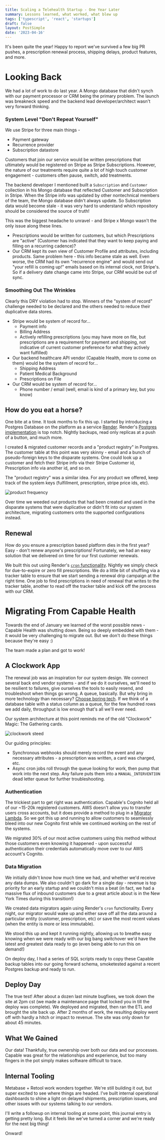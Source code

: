 ```yaml
---
title: Scaling a Telehealth Startup - One Year Later
summary: Lessons learned, what worked, what blew up
tags: ['typescript', 'react', 'startups']
draft: false
layout: PostSimple
date: '2023-04-16'
---
```


It's been quite the year! Happy to report we've survived a few big PR pushes, a prescription renewal process, shipping delays, product features, and more.

# Looking Back

We had a lot of work to do last year. A Mongo database that didn't synch with our payment processor or CRM being the primary problem. The launch was breakneck speed and the backend lead developer/architect wasn't very forward thinking.

### System Level "Don't Repeat Yourself"

We use Stripe for three main things -

- Payment gateway
- Recurrence provider
- Subscription datastore

Customers that join our service would be written prescriptions that ultimately would be registered on Stripe as Stripe Subscriptions. However, the nature of our treatments require quite a lot of high touch customer engagement - customers often pause, switch, add treatments.

The backend developer I mentioned built a `Subscription` and `Customer` collection in his Mongo database that reflected Customer and Subscription in Stripe. When the Stripe info was updated by other nontechnical members of the team, the Mongo database didn't always update. So Subscription data would become stale - it was very hard to understand which repository should be considered the source of truth!

This was the biggest headache to unravel - and Stripe x Mongo wasn't the only issue along these lines.

- Prescriptions would be written for customers, but which Prescriptions are "active" (Customer has indicated that they want to keep paying and filling on a recurring cadence)?
- Our CRM kept its own view of Customer Profile and attributes, including products. Same problem here - this info became stale as well. Even worse, the CRM had its own "recurrence engine" and would send out "your refill is coming up!" emails based on its internal clock, not Stripe's. So if a delivery date change came into Stripe, our CRM would be out of sync.

### Smoothing Out The Wrinkles

Clearly this DRY violation had to stop. Winners of the "system of record" challenge needed to be declared and the others needed to reduce their duplicative data stores.

- Stripe would be system of record for...
  - Payment info
  - Billing Address
  - Actively refilling prescriptions (you may have more on file, but prescriptions are a requirement for payment and shipping, not indicative of current customer preference for what they actively want fulfilled)
- Our backend healthcare API vendor (Capable Health, more to come on them) would be the system of record for...
  - Shipping Address
  - Patient Medical Background
  - Prescriptions on File
- Our CRM would be system of record for...
  - Phone number / email (well, email is kind of a primary key, but you know)

## How do you eat a horse?

One bite at a time. It took months to fix this up. I started by introducing a Postgres Database on the platform as a service [Render](https://render.com). Render's [Postgres implementation](https://render.com/docs/databases) is top notch. Nightly backups, read only replicas at a push of a button, and much more.

I created & migrated customer records and a "product registry" in Postgres. The customer table at this point was very skinny - email and a bunch of pseudo-foreign keys to the disparate systems. One could look up a customer and fetch their Stripe info via their Stripe Customer id, Prescription info via another id, and so on.

The "product registry" was a similar idea. For any product we offered, keep track of the system keys (fulfillment, prescription, stripe price ids, etc).

![product frequency](/static/images/alloy/product_freq.png)

Over time we weeded out products that had been created and used in the disparate systems that were duplicative or didn't fit into our system architecture, migrating customers onto the supported configurations instead.

## Renewal

How do you ensure a prescription based platform dies in the first year? Easy - don't renew anyone's prescriptions! Fortunately, we had an easy solution that we delivered on time for our first customer renewals.

We built this out using Render's [`cron` functionality](https://render.com/docs/cronjobs). Nightly we simply check for due-to-expire or zero fill prescriptions. We do a little bit of shuffling via a tracker table to ensure that we start sending a renewal drip campaign at the right time. One job to find prescriptions in need of renewal that writes to the tracker table, another to read off the tracker table and kick off the process with our CRM.

# Migrating From Capable Health

Towards the end of January we learned of the worst possible news - Capable Health was shutting down. Being so deeply embedded with them - it would be very challenging to migrate out. But we don't do these things because they're easy :)

The team made a plan and got to work!

## A Clockwork App

The renewal job was an inspiration for our system design. We connect several back end vendor systems - and if we do it ourselves, we'll need to be resilient to failures, give ourselves the tools to easily resend, and troubleshoot when things go wrong. A queue, basically. But why bring in more technology than necessary? [Choose boring tech](https://boringtechnology.club/). If we think of a database table with a status column as a queue, for the few hundred rows we add daily, throughput is low enough that's all we'll ever need.

Our system architecture at this point reminds me of the old "Clockwork" Magic: The Gathering cards.

![clockwork steed](/static/images/alloy/clockwork-steed.jpg)

Our guiding principles:

- Synchronous webhooks should merely record the event and any necessary attributes - a prescription was written, a card was charged, etc.
- Async cron jobs roll through the queue looking for work, then pump that work into the next step. Any failure puts them into a `MANUAL_INTERVENTION` dead letter queue for further troubleshooting.

### Authentication

The trickiest part to get right was authentication. Capable's Cognito held all of our ~15-20k registered customers. AWS doesn't allow you to transfer users cross accounts, but it does provide a method to plug in a [Migrator Lambda](https://docs.aws.amazon.com/cognito/latest/developerguide/user-pool-lambda-migrate-user.html). So we got this up and running to allow customers to seamlessly bleed into our new Cognito first while we continued working on the rest of the systems.

We migrated 30% of our most active customers using this method without those customers even knowing it happened - upon successful authentication their credentials automatically move over to our AWS account's Cognito.

### Data Migration

We initially didn't know how much time we had, and whether we'd receive any data dumps. We also couldn't go dark for a single day - revenue is top priority for an early startup and we couldn't miss a beat (in fact, we had a massive flux of inbound customers due to a great article about is in the New York Times during this transition!)

We created data migrators again using Render's `cron` functionality. Every night, our migrator would wake up and either save off all the data around a particular entity (customer, prescription, etc) or save the most recent values (when the entity is more or less immutable).

We stood this up and kept it running nightly, allowing us to breathe easy knowing when we were ready with our big bang switchover we'd have the latest and greatest data ready to go (even being able to run this on demand!)

On deploy day, I had a series of SQL scripts ready to copy these Capable backup tables into our going forward schema, smoketested against a recent Postgres backup and ready to run.

## Deploy Day

The true test! After about a dozen last minute bugfixes, we took down the site at 2pm cst (we made a maintenance page that locked you in till the deploy was complete). We deployed and migrated, then ran the ETL and brought the site back up. After 2 months of work, the resulting deploy went off with hardly a hitch or impact to revenue. The site was only down for about 45 minutes.

## What We Gained

Our data! Thankfully, true ownership over both our data and our processes. Capable was great for the relationships and experience, but too many fingers in the pot simply makes software difficult to trace.

## Internal Tooling

Metabase + Retool work wonders together. We're still building it out, but super excited to see where things are headed. I've built internal operational dashboards to shine a light on delayed shipments, prescription issues, and other issues with our systems talking to our vendors.

I'll write a followup on internal tooling at some point, this journal entry is getting pretty long. But it feels like we've turned a corner and we're ready for the next big thing!

Onward!

